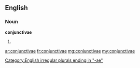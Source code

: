 ==English==

===Noun===
'''conjunctivae'''

# {{plural of|[[conjunctiva]]}}

[[Category:English irregular plurals ending in "-ae"]]

[[ar:conjunctivae]]
[[fr:conjunctivae]]
[[mg:conjunctivae]]
[[my:conjunctivae]]